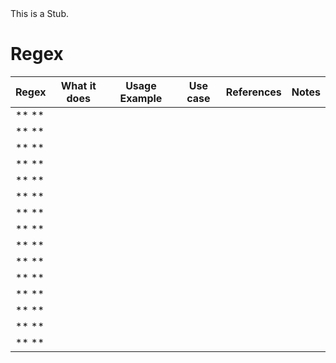  
<Callout type="warning" emoji="⚠️">
  This is a Stub.
</Callout>

# Regex

| Regex | What it does | Usage Example | Use case | References | Notes |
| ----------- | ----------- | ----------- | ----------- | ----------- | ----------- |
| ** ** |  |  |	 |  |  |
| ** ** |  |  |  |  |  |
| ** ** |  |  |	 |  |  |
| ** ** |  |  |	 |  |  |
| ** ** |  |  |  |  |  |
| ** ** |  |  |	 |  |  |
| ** ** |  |  |	 |  |  |
| ** ** |  |  |  |  |  |
| ** ** |  |  |	 |  |  |
| ** ** |  |  |	 |  |  |
| ** ** |  |  |  |  |  |
| ** ** |  |  |	 |  |  |
| ** ** |  |  |	 |  |  |
| ** ** |  |  |  |  |  |
| ** ** |  |  |	 |  |  |
